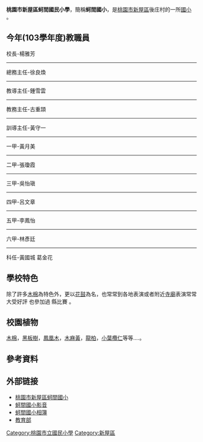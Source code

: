 {{Infobox School
| name = 桃園市新屋區蚵間國民小學
| other_name = Ke-Jian Elementary School
| image = 
| motto = 
| established = 1956年桃園縣新屋鄉蚵間國民小學
| type = 市立[[國民小學|國民小學]]
| district = {{flagicon|TWN}}[[臺灣|臺灣]][[桃園市|桃園市]][[新屋區|新屋區]]
| grades = 六年制，共6班。<br>一年級1班　二年級1班　三年級1班<br>四年級1班　五年級1班　六年級1班
| principal = 江惠玲
| sc = 
| cs = 
| faculty = 10人
| staff = 6人
| students = 111人（2015年2月）<ref>[ {{cite web |url=http://www.kces.tyc.edu.tw/xoops/modules/m_content/mct_show.php?sn=1 |title=存档副本 |accessdate=2012-10-05 |deadurl=yes |archiveurl=https://web.archive.org/web/20120821002651/http://www.kces.tyc.edu.tw/xoops/modules/m_content/mct_show.php?sn=1 |archivedate=2012-08-21 }}]蚵間國小人數統計）]</ref>
| athletics = 
| conference = 
| colors = 
| magazine = 
| free_label = 
| free_text = 
| free_label2 = 
| free_text2 = 
| free_label3 = 
| free_text3 = 
| address = 327桃園市新屋區後庄里三鄰文化路一段636號
| tel = 886-3-476-8413
| fax = 
| mail = 
| website = http://www.kces.tyc.edu.tw/
}}

'''桃園市新屋區蚵間國民小學'''，簡稱'''蚵間國小'''，是[[桃園市|桃園市]][[新屋區|新屋區]]後庄村的一所[[國小|國小]]
。

==今年(103學年度)教職員==
校長-楊雅芳
--------------
總務主任-徐良煥
--------
教導主任-鍾雪雲
---------
教務主任-古重頡
------------
訓導主任-黃守一
------------
一甲-黃月美
------------------
二甲-張瓊霞
----------
三甲-吳怡瑱
------------------------------
四甲-呂文章
----------------
五甲-李鳳怡
-----------
六甲-林彥廷
-------------
科任-黃國城 葛金花

==學校特色==
除了許多[[木棉|木棉]]為特色外，更以[[花鼓|花鼓]]為名，也常常到各地表演或者附近[[寺廟|寺廟]]表演常常大受好評 也參加過 縣比賽
。
==校園植物==
[[木棉|木棉]]，[[黑板樹|黑板樹]]，[[鳳凰木|鳳凰木]]，[[木麻黃|木麻黃]]，[[龍柏|龍柏]]，[[小葉欖仁|小葉欖仁]]等等....。

==參考資料==
{{Reflist}}

== 外部链接 ==
*[http://www.kces.tyc.edu.tw/ 桃園市新屋區蚵間國小] {{Wayback|url=http://www.kces.tyc.edu.tw/ |date=20120826165003 }}
*[http://www.youtube.com/user/KeJianElementSchool/videos 蚵間國小影音]
*[https://web.archive.org/web/20120816151358/http://www.kces.tyc.edu.tw/gallery/main.php 蚵間國小相簿]
*[[:中華民國教育部|教育部]]

{{桃園市國民中小學}}

[[Category:桃園市立國民小學|Category:桃園市立國民小學]]
[[Category:新屋區|Category:新屋區]]